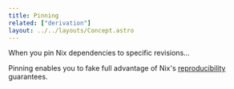 ```yaml
---
title: Pinning
related: ["derivation"]
layout: ../../layouts/Concept.astro
---
```


When you pin Nix dependencies to specific revisions...

Pinning enables you to fake full advantage of Nix's [reproducibility] guarantees.

[reproducibility]: https://reproducible-builds.org
